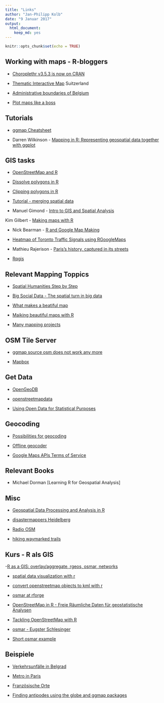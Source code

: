 ```yaml
---
title: "Links"
author: "Jan-Philipp Kolb"
date: "9 Januar 2017"
output: 
  html_document: 
    keep_md: yes
---
```


```r
knitr::opts_chunk$set(echo = TRUE)
```

## Working with maps - R-bloggers

- [Choroplethr v3.5.3 is now on CRAN](https://www.r-bloggers.com/choroplethr-v3-5-3-is-now-on-cran/)

- [Thematic Interactive Map](https://www.r-bloggers.com/thematic-interactive-map/) Suitzerland

- [Administrative boundaries of Belgium](https://www.r-bloggers.com/belgiummaps-statbel-r-package-with-administrative-boundaries-of-belgium-2/)

- [Plot maps like a boss](https://www.r-bloggers.com/plot-maps-like-a-boss/)

## Tutorials

- [ggmap Cheatsheet](https://www.nceas.ucsb.edu/~frazier/RSpatialGuides/ggmap/ggmapCheatsheet.pdf)

- Darren Wilkinson - [Mapping in R: Representing geospatial data together with ggplot](https://wilkinsondarren.wordpress.com/2013/02/01/mapping-in-r-representing-geospatial-data-together-with-ggplot/)

## GIS tasks

- [OpenStreetMap and R](http://osmar.r-forge.r-project.org/)

- [Dissolve polygons in R](https://philmikejones.wordpress.com/2015/09/03/dissolve-polygons-in-r/)

- [Clipping polygons in R](https://philmikejones.wordpress.com/2015/09/01/clipping-polygons-in-r/)

- [Tutorial - merging spatial data](http://www.nickeubank.com/wp-content/uploads/2015/10/RGIS2_MergingSpatialData_part1_Joins.html)

- Manuel Gimond - [Intro to GIS and Spatial Analysis](https://mgimond.github.io/Spatial/index.html)

Kim Gilbert - [Making maps with R](http://www.molecularecologist.com/2012/09/making-maps-with-r/)

- Nick Bearman - [R and Google Map Making](https://rpubs.com/nickbearman/r-google-map-making)

- [Heatmap of Toronto Traffic Signals using RGoogleMaps](https://www.r-bloggers.com/heatmap-of-toronto-traffic-signals-using-rgooglemaps/)


- Mathieu Rajerison - [Paris's history, captured in its streets](http://blog.revolutionanalytics.com/2015/02/pariss-history-captured-in-its-streets.html)


- [Rqgis](https://www.r-bloggers.com/releasing-rqgis-0-2-0/)

## Relevant Mapping Toppics

- [Spatial Humanities Step by Step](http://spatial.scholarslab.org/stepbystep/)

- [Big Social Data - The spatial turn in big data](http://de.slideshare.net/rheimann04/big-social-data-the-spatial-turn-in-big-data)

- [What makes a beatiful map](http://gis.stackexchange.com/questions/3083/what-makes-a-map-beautiful/45518#45518)

- [Maiking beautiful maps with R](http://gis.stackexchange.com/questions/48828/making-beautiful-maps-in-r)

- [Many mapping projects](http://tracemedia.co.uk/)

## OSM Tile Server


- [ggmap source osm does not work any more](https://help.openstreetmap.org/questions/41673/get-open-street-map-in-r)

- [Mapbox](https://rpubs.com/walkerke/rstudio-mapbox)

## Get Data

- [OpenGeoDB](http://opengeodb.giswiki.org/wiki/OpenGeoDB)

- [openstreetmapdata](http://openstreetmapdata.com/)

- [Using Open Data for Statistical Purposes](http://sk53-osm.blogspot.de/2016/10/using-open-data-for-statistical-purposes.html)

## Geocoding

- [Possibilities for geocoding](http://www.webcodepro.net/pdfs/pw-top-10-maps.pdf)


- [Offline geocoder](http://gis.stackexchange.com/questions/18565/is-there-a-method-to-create-offline-geocoder-using-osm-xml-data)

- [Google Maps APIs Terms of Service ](https://developers.google.com/maps/terms)

## Relevant Books

- Michael Dorman [Learning R for Geospatial Analysis]


## Misc

- [Geospatial Data Processing and Analysis in R](http://rpubs.com/ajlyons/rspatialdata)

- [disastermappers Heidelberg](https://disastermappers.wordpress.com/)

- [Radio OSM](http://sk53-osm.blogspot.de/2016/10/using-open-data-for-statistical-purposes.html)


- [hiking waymarked trails](http://hiking.waymarkedtrails.org/de/)

## Kurs - R als GIS

-[R as a GIS: overlay/aggregate, rgeos, osmar, networks](http://www.geostat-course.org/system/files/rgis.pdf)

- [spatial data visualization with r](http://www.r-bloggers.com/spatial-data-visualization-with-r/)
  
- [convert openstreetmap objects to kml with r](http://www.r-bloggers.com/convert-openstreetmap-objects-to-kml-with-r/)
  
- [osmar at rforge](http://osmar.r-forge.r-project.org/)

- [OpenStreetMap in R - Freie Räumliche Daten für geostatistische Analysen](http://epub.ub.uni-muenchen.de/12463/1/BA_Schlesingert.pdf)

- [Tackling OpenStreetMap with R](http://geoidin.wordpress.com/2013/01/06/tackling-openstreetmap-with-r/)

- [osmar - Eugster Schlesinger](http://journal.r-project.org/archive/2013-1/eugster-schlesinger.pdf)
  
- [Short osmar example](http://www.r-bloggers.com/a-short-example-with-r-package-osmar/)


## Beispiele

- [Verkehrsunfälle in Belgrad](https://www.r-bloggers.com/open-data-r-meetup-exploring-the-distribution-of-traffic-accidents-in-belgrade-2015-in-r/)

- [Metro in Paris](https://www.r-bloggers.com/metro-systems-over-time-part-1/)



- [Französische Orte](https://www.r-bloggers.com/french-villages-and-a-sort-of-resolution/)

- [Finding antipodes using the globe and ggmap packages](https://www.r-bloggers.com/finding-antipodes-using-the-globe-and-ggmap-packages/)